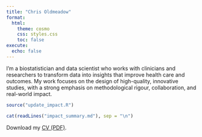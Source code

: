 ```yaml
---
title: "Chris Oldmeadow"
format:
  html:
    theme: cosmo
    css: styles.css
    toc: false
execute:
  echo: false
---
```


I’m a biostatistician and data scientist who works with clinicians and researchers to transform data into insights that improve health care and outcomes. My work focuses on the design of high-quality, innovative studies, with a strong emphasis on methodological rigour, collaboration, and real-world impact.

```r
source("update_impact.R")
```

```r
cat(readLines("impact_summary.md"), sep = "\n")
```

Download my [CV (PDF)](cv/CV-Oldmeadow.pdf).
